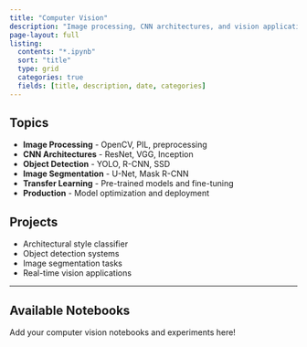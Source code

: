 ```yaml
---
title: "Computer Vision"
description: "Image processing, CNN architectures, and vision applications"
page-layout: full
listing:
  contents: "*.ipynb"
  sort: "title"
  type: grid
  categories: true
  fields: [title, description, date, categories]
---
```


## Topics

- **Image Processing** - OpenCV, PIL, preprocessing
- **CNN Architectures** - ResNet, VGG, Inception
- **Object Detection** - YOLO, R-CNN, SSD
- **Image Segmentation** - U-Net, Mask R-CNN
- **Transfer Learning** - Pre-trained models and fine-tuning
- **Production** - Model optimization and deployment

## Projects

- Architectural style classifier
- Object detection systems
- Image segmentation tasks
- Real-time vision applications

---

## Available Notebooks

Add your computer vision notebooks and experiments here!